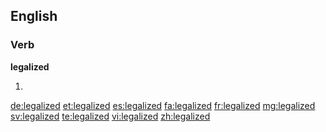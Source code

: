 ==English==

===Verb===
'''legalized'''
# {{past of|legalize}}

[[de:legalized]]
[[et:legalized]]
[[es:legalized]]
[[fa:legalized]]
[[fr:legalized]]
[[mg:legalized]]
[[sv:legalized]]
[[te:legalized]]
[[vi:legalized]]
[[zh:legalized]]
